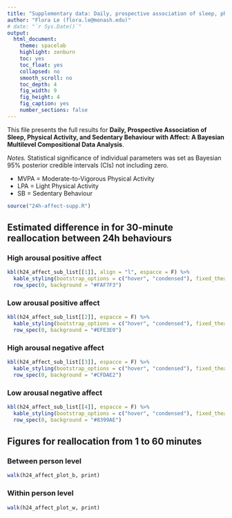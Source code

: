 ```yaml
---
title: "Supplementary data: Daily, prospective association of sleep, physical activity, and sedentary behaviour with affect: A Bayesian multilevel compositional data analysis "
author: "Flora Le (flora.le@monash.edu)"
# date: "`r Sys.Date()`"
output: 
  html_document:
    theme: spacelab
    highlight: zenburn
    toc: yes
    toc_float: yes
    collapsed: no
    smooth_scroll: no
    toc_depth: 4
    fig_width: 9
    fig_height: 4
    fig_caption: yes
    number_sections: false
---
```


This file presents the full 
results for 
**Daily, Prospective Association of Sleep, Physical Activity, and Sedentary Behaviour with Affect: A Bayesian Multilevel Compositional Data Analysis**.

*Notes.* Statistical significance of individual parameters was set as Bayesian 95% posterior credible intervals (CIs) not including zero.

* MVPA = Moderate-to-Vigorous Physical Activity
* LPA = Light Physical Activity
* SB = Sedentary Behaviour

```r
source("24h-affect-supp.R")
```

## Estimated difference in for 30-minute reallocation between 24h behaviours
### High arousal positive affect
 
```r
kbl(h24_affect_sub_list[[1]], align = "l", espacce = F) %>%
  kable_styling(bootstrap_options = c("hover", "condensed"), fixed_thead = T) %>%
  row_spec(0, background = "#FAF7F3")
```

### Low arousal positive affect
 
```r
kbl(h24_affect_sub_list[[2]], espacce = F) %>%
  kable_styling(bootstrap_options = c("hover", "condensed"), fixed_thead = T) %>%
  row_spec(0, background = "#EFE3E0")
```

### High arousal negative affect
 
```r
kbl(h24_affect_sub_list[[3]], espacce = F) %>%
  kable_styling(bootstrap_options = c("hover", "condensed"), fixed_thead = T) %>%
  row_spec(0, background = "#CFDAE2")
```

### Low arousal negative affect
 
```r
kbl(h24_affect_sub_list[[4]], espacce = F) %>%
  kable_styling(bootstrap_options = c("hover", "condensed"), fixed_thead = T) %>%
  row_spec(0, background = "#8399AE")
```

## Figures for reallocation from 1 to 60 minutes
### Between person level

```r
walk(h24_affect_plot_b, print)
```

### Within person level

```r
walk(h24_affect_plot_w, print)
```
